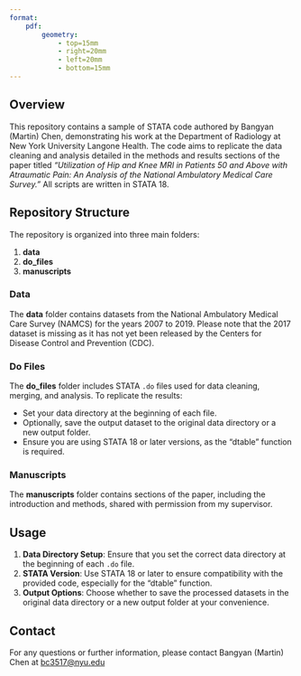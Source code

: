 ```yaml
---
format: 
    pdf:
        geometry:
            - top=15mm
            - right=20mm
            - left=20mm
            - bottom=15mm
---
```


## Overview

This repository contains a sample of STATA code authored by Bangyan (Martin) Chen, demonstrating his work at the Department of Radiology at New York University Langone Health. The code aims to replicate the data cleaning and analysis detailed in the methods and results sections of the paper titled *"Utilization of Hip and Knee MRI in Patients 50 and Above with Atraumatic Pain: An Analysis of the National Ambulatory Medical Care Survey."* All scripts are written in STATA 18.

## Repository Structure

The repository is organized into three main folders:

1. **data**
2. **do_files**
3. **manuscripts**

### Data

The **data** folder contains datasets from the National Ambulatory Medical Care Survey (NAMCS) for the years 2007 to 2019. Please note that the 2017 dataset is missing as it has not yet been released by the Centers for Disease Control and Prevention (CDC).

### Do Files

The **do_files** folder includes STATA `.do` files used for data cleaning, merging, and analysis. To replicate the results:

- Set your data directory at the beginning of each file.
- Optionally, save the output dataset to the original data directory or a new output folder.
- Ensure you are using STATA 18 or later versions, as the "dtable" function is required.

### Manuscripts

The **manuscripts** folder contains sections of the paper, including the introduction and methods, shared with permission from my supervisor.

## Usage

1. **Data Directory Setup**: Ensure that you set the correct data directory at the beginning of each `.do` file.
2. **STATA Version**: Use STATA 18 or later to ensure compatibility with the provided code, especially for the "dtable" function.
3. **Output Options**: Choose whether to save the processed datasets in the original data directory or a new output folder at your convenience.

## Contact

For any questions or further information, please contact Bangyan (Martin) Chen at <bc3517@nyu.edu>